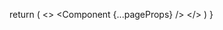 
  return (
    <>
      <Head>
        <link
          rel="alternate"
          type="application/rss+xml"
          title="RSS"
          href="/feed.xml"
        />
      </Head>
      <Component {...pageProps} />
    </>
  )
}

